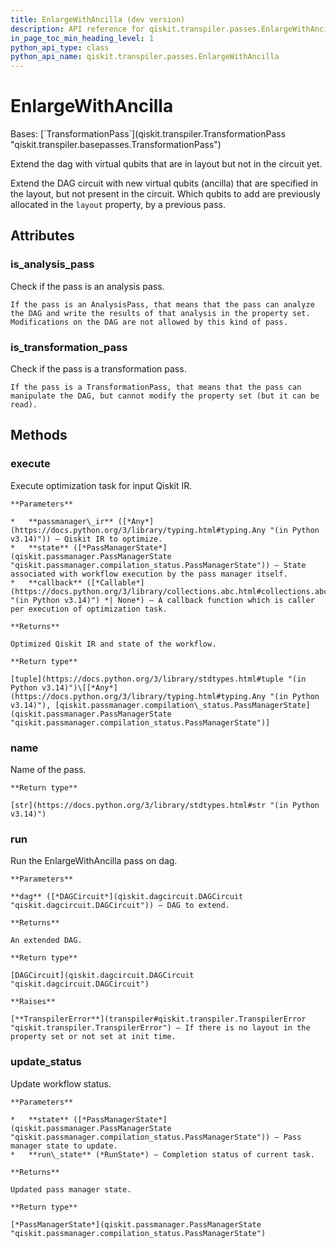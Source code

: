 ```yaml
---
title: EnlargeWithAncilla (dev version)
description: API reference for qiskit.transpiler.passes.EnlargeWithAncilla in the dev version of qiskit
in_page_toc_min_heading_level: 1
python_api_type: class
python_api_name: qiskit.transpiler.passes.EnlargeWithAncilla
---
```


# EnlargeWithAncilla

<Class id="qiskit.transpiler.passes.EnlargeWithAncilla" isDedicatedPage={true} github="https://github.com/Qiskit/qiskit/tree/main/qiskit/transpiler/passes/layout/enlarge_with_ancilla.py#L21-L55" signature="qiskit.transpiler.passes.EnlargeWithAncilla(*args, **kwargs)" modifiers="class">
  Bases: [`TransformationPass`](qiskit.transpiler.TransformationPass "qiskit.transpiler.basepasses.TransformationPass")

  Extend the dag with virtual qubits that are in layout but not in the circuit yet.

  Extend the DAG circuit with new virtual qubits (ancilla) that are specified in the layout, but not present in the circuit. Which qubits to add are previously allocated in the `layout` property, by a previous pass.

  ## Attributes

  ### is\_analysis\_pass

  <Attribute id="qiskit.transpiler.passes.EnlargeWithAncilla.is_analysis_pass">
    Check if the pass is an analysis pass.

    If the pass is an AnalysisPass, that means that the pass can analyze the DAG and write the results of that analysis in the property set. Modifications on the DAG are not allowed by this kind of pass.
  </Attribute>

  ### is\_transformation\_pass

  <Attribute id="qiskit.transpiler.passes.EnlargeWithAncilla.is_transformation_pass">
    Check if the pass is a transformation pass.

    If the pass is a TransformationPass, that means that the pass can manipulate the DAG, but cannot modify the property set (but it can be read).
  </Attribute>

  ## Methods

  ### execute

  <Function id="qiskit.transpiler.passes.EnlargeWithAncilla.execute" github="https://github.com/Qiskit/qiskit/tree/main/qiskit/transpiler/basepasses.py#L161-L180" signature="execute(passmanager_ir, state, callback=None)">
    Execute optimization task for input Qiskit IR.

    **Parameters**

    *   **passmanager\_ir** ([*Any*](https://docs.python.org/3/library/typing.html#typing.Any "(in Python v3.14)")) – Qiskit IR to optimize.
    *   **state** ([*PassManagerState*](qiskit.passmanager.PassManagerState "qiskit.passmanager.compilation_status.PassManagerState")) – State associated with workflow execution by the pass manager itself.
    *   **callback** ([*Callable*](https://docs.python.org/3/library/collections.abc.html#collections.abc.Callable "(in Python v3.14)") *| None*) – A callback function which is caller per execution of optimization task.

    **Returns**

    Optimized Qiskit IR and state of the workflow.

    **Return type**

    [tuple](https://docs.python.org/3/library/stdtypes.html#tuple "(in Python v3.14)")\[[*Any*](https://docs.python.org/3/library/typing.html#typing.Any "(in Python v3.14)"), [qiskit.passmanager.compilation\_status.PassManagerState](qiskit.passmanager.PassManagerState "qiskit.passmanager.compilation_status.PassManagerState")]
  </Function>

  ### name

  <Function id="qiskit.transpiler.passes.EnlargeWithAncilla.name" github="https://github.com/Qiskit/qiskit/tree/main/qiskit/passmanager/base_tasks.py#L68-L70" signature="name()">
    Name of the pass.

    **Return type**

    [str](https://docs.python.org/3/library/stdtypes.html#str "(in Python v3.14)")
  </Function>

  ### run

  <Function id="qiskit.transpiler.passes.EnlargeWithAncilla.run" github="https://github.com/Qiskit/qiskit/tree/main/qiskit/transpiler/passes/layout/enlarge_with_ancilla.py#L29-L55" signature="run(dag)">
    Run the EnlargeWithAncilla pass on dag.

    **Parameters**

    **dag** ([*DAGCircuit*](qiskit.dagcircuit.DAGCircuit "qiskit.dagcircuit.DAGCircuit")) – DAG to extend.

    **Returns**

    An extended DAG.

    **Return type**

    [DAGCircuit](qiskit.dagcircuit.DAGCircuit "qiskit.dagcircuit.DAGCircuit")

    **Raises**

    [**TranspilerError**](transpiler#qiskit.transpiler.TranspilerError "qiskit.transpiler.TranspilerError") – If there is no layout in the property set or not set at init time.
  </Function>

  ### update\_status

  <Function id="qiskit.transpiler.passes.EnlargeWithAncilla.update_status" github="https://github.com/Qiskit/qiskit/tree/main/qiskit/transpiler/basepasses.py#L182-L190" signature="update_status(state, run_state)">
    Update workflow status.

    **Parameters**

    *   **state** ([*PassManagerState*](qiskit.passmanager.PassManagerState "qiskit.passmanager.compilation_status.PassManagerState")) – Pass manager state to update.
    *   **run\_state** (*RunState*) – Completion status of current task.

    **Returns**

    Updated pass manager state.

    **Return type**

    [*PassManagerState*](qiskit.passmanager.PassManagerState "qiskit.passmanager.compilation_status.PassManagerState")
  </Function>
</Class>

